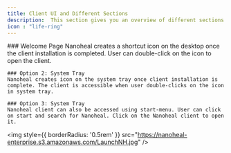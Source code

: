 ---
title: Client UI and Different Sections
description:  This section gives you an overview of different sections in the Nanoheal Client. Once you open the client using any of  the  3 options as discussed in the  'Opening  Nanoheal  Client'  section, you will be able to access below modules in the client
icon : "life-ring" 
---

<Tabs>
  <Tab title="Six different sections">
    ### Welcome Page
    Nanoheal creates a shortcut icon on the desktop once the client installation is completed. User can double-click on the icon to open the client.
    
    ### Option 2: System Tray
    Nanoheal creates icon on the system tray once client installation is complete. The client is accessible when user double-clicks on the icon in system tray.

    ### Option 3: System Tray
    Nanoheal client can also be accessed using start-menu. User can click on start and search for Nanoheal. Click on the Nanoheal client to open it.
  </Tab>
</Tabs>

<img
  style={{ borderRadius: '0.5rem' }}
  src="https://nanoheal-enterprise.s3.amazonaws.com/LaunchNH.jpg"
/>